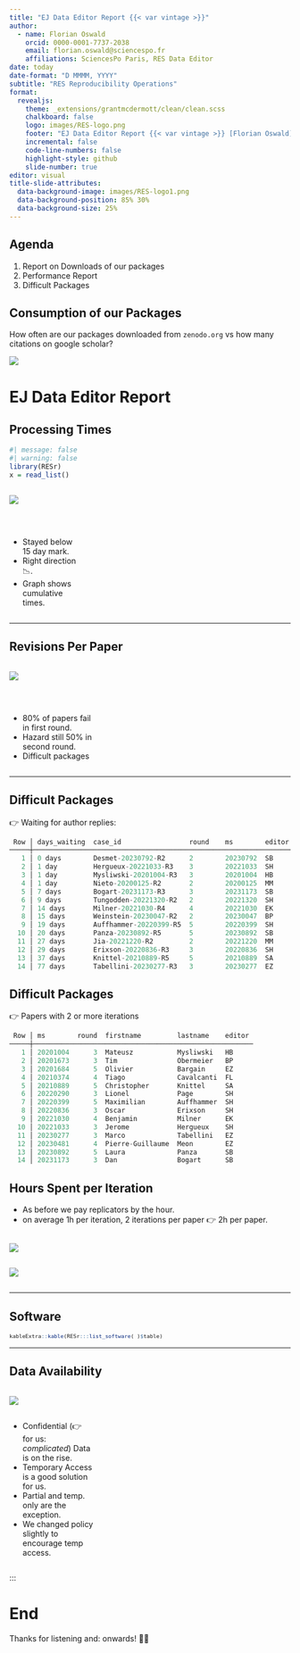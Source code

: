 ```yaml
---
title: "EJ Data Editor Report {{< var vintage >}}"
author: 
  - name: Florian Oswald
    orcid: 0000-0001-7737-2038
    email: florian.oswald@sciencespo.fr
    affiliations: SciencesPo Paris, RES Data Editor
date: today
date-format: "D MMMM, YYYY"
subtitle: "RES Reproducibility Operations"
format: 
  revealjs:
    theme: _extensions/grantmcdermott/clean/clean.scss
    chalkboard: false
    logo: images/RES-logo.png
    footer: "EJ Data Editor Report {{< var vintage >}} [Florian Oswald](https://floswald.github.io/)"
    incremental: false
    code-line-numbers: false
    highlight-style: github  
    slide-number: true
editor: visual
title-slide-attributes:
  data-background-image: images/RES-logo1.png
  data-background-position: 85% 30%
  data-background-size: 25%
---
```


## Agenda

1.  Report on Downloads of our packages
2.  Performance Report
3.  Difficult Packages

## Consumption of our Packages

How often are our packages downloaded from `zenodo.org` vs how many citations on google scholar?

![](./images/downloads.png)


# EJ Data Editor Report {background-color="#40666e"}

::: footer
:::

## Processing Times

```r
#| message: false
#| warning: false
library(RESr)
x = read_list()
```

::: {.column width="74%"}
![](images/proctime_iters.png)
:::

::: {.column width="25%"}
<br>

-   Stayed below 15 day mark.
-   Right direction 📉.
-   Graph shows cumulative times.
:::

------------------------------------------------------------------------

## Revisions Per Paper

::: {.column width="65%"}
![](images/hazard.png)
:::

::: {.column width="30%"}
<br>

-   80% of papers fail in first round.
-   Hazard still 50% in second round.
-   Difficult packages
:::

```{=html}
<!-- ---

## Processing Times Per Paper

::: {.column width="65%"}
![](images/proctime_papers.png)
:::

::: {.column width="30%"}
<br>

* Replication times per paper falling.
* Resubmission times increasing.
* Graph shows cumulative times.
::: -->
```

---

## Difficult Packages



👉 Waiting for author replies:

```julia
 Row │ days_waiting  case_id                 round    ms        editor  
─────┼──────────────────────────────────────────────────────────────────
   1 │ 0 days        Desmet-20230792-R2      2        20230792  SB
   2 │ 1 day         Hergueux-20221033-R3    3        20221033  SH
   3 │ 1 day         Mysliwski-20201004-R3   3        20201004  HB
   4 │ 1 day         Nieto-20200125-R2       2        20200125  MM
   5 │ 7 days        Bogart-20231173-R3      3        20231173  SB
   6 │ 9 days        Tungodden-20221320-R2   2        20221320  SH
   7 │ 14 days       Milner-20221030-R4      4        20221030  EK
   8 │ 15 days       Weinstein-20230047-R2   2        20230047  BP
   9 │ 19 days       Auffhammer-20220399-R5  5        20220399  SH
  10 │ 20 days       Panza-20230892-R5       5        20230892  SB
  11 │ 27 days       Jia-20221220-R2         2        20221220  MM
  12 │ 29 days       Erixson-20220836-R3     3        20220836  SH
  13 │ 37 days       Knittel-20210889-R5     5        20210889  SA
  14 │ 77 days       Tabellini-20230277-R3   3        20230277  EZ
  ```

## Difficult Packages

👉 Papers with 2 or more iterations

```julia
 Row │ ms        round  firstname         lastname    editor 
─────┼───────────────────────────────────────────────────────
   1 │ 20201004      3  Mateusz           Mysliwski   HB
   2 │ 20201673      3  Tim               Obermeier   BP
   3 │ 20201684      5  Olivier           Bargain     EZ
   4 │ 20210374      4  Tiago             Cavalcanti  FL
   5 │ 20210889      5  Christopher       Knittel     SA
   6 │ 20220290      3  Lionel            Page        SH
   7 │ 20220399      5  Maximilian        Auffhammer  SH
   8 │ 20220836      3  Oscar             Erixson     SH
   9 │ 20221030      4  Benjamin          Milner      EK
  10 │ 20221033      3  Jerome            Hergueux    SH
  11 │ 20230277      3  Marco             Tabellini   EZ
  12 │ 20230481      4  Pierre-Guillaume  Meon        EZ
  13 │ 20230892      5  Laura             Panza       SB
  14 │ 20231173      3  Dan               Bogart      SB
  ```

## Hours Spent per Iteration

-   As before we pay replicators by the hour.
-   on average 1h per iteration, 2 iterations per paper 👉 2h per paper.

::: {.column width="45%"}
![](images/hours_iter.png)
:::

::: {.column width="45%"}
![](images/iters_paper.png)
:::

------------------------------------------------------------------------

## Software

::: {style="font-size: 80%;"}
```r
kableExtra::kable(RESr:::list_software( )$table)
```
:::


------------------------------------------------------------------------

## Data Availability

::: {.column width="65%"}
![](./images/datastatements.png)
:::

::: {.column width="30%"}
-   Confidential (👉 for us: *complicated*) Data is on the rise.
-   Temporary Access is a good solution for us.
-   Partial and temp. only are the exception.
-   We changed policy slightly to encourage temp access.
:::

:::

# End

Thanks for listening and: onwards! 💪🏽

